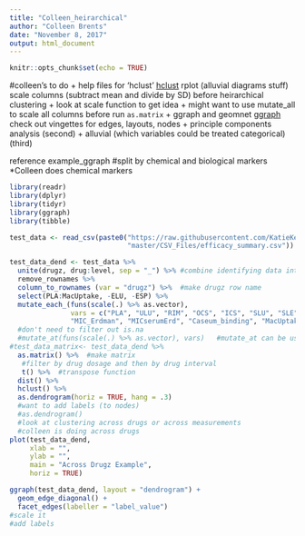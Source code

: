 ```yaml
---
title: "Colleen_heirarchical"
author: "Colleen Brents"
date: "November 8, 2017"
output: html_document
---
```


```r
knitr::opts_chunk$set(echo = TRUE)
```
#colleen's to do
+ help files for 'hclust'
[hclust](https://stat.ethz.ch/R-manual/R-devel/library/stats/html/hclust.html)
rplot (alluvial diagrams stuff)
scale columns (subtract mean and divide by SD) before heirarchical clustering
+ look at scale function to get idea 
+ might want to use mutate_all to scale all columns before run `as.matrix` 
+ ggraph and geomnet 
[ggraph](https://cran.r-project.org/web/packages/ggraph/index.html) 
check out vingettes for edges,  layouts, nodes 
+ principle components analysis (second)
+ alluvial (which variables could be treated categorical) (third)

reference example_ggraph 
#split by chemical and biological markers 
*Colleen does chemical markers 

```r
library(readr)
library(dplyr)
library(tidyr)
library(ggraph)
library(tibble)

test_data <- read_csv(paste0("https://raw.githubusercontent.com/KatieKey/input_output_shiny_group/",
                             "master/CSV_Files/efficacy_summary.csv"))

test_data_dend <- test_data %>% 
  unite(drugz, drug:level, sep = "_") %>% #combine identifying data into one column, 
  remove_rownames %>% 
  column_to_rownames (var = "drugz") %>%  #make drugz row name 
  select(PLA:MacUptake, -ELU, -ESP) %>%
  mutate_each_(funs(scale(.) %>% as.vector),
               vars = c("PLA", "ULU", "RIM", "OCS", "ICS", "SLU", "SLE", "cLogP", "huPPB","muPPB",
               "MIC_Erdman", "MICserumErd", "Caseum_binding", "MacUptake")) %>% 
  #don't need to filter out is.na 
  #mutate_at(funs(scale(.) %>% as.vector), vars)   #mutate_at can be used to scale certain columns (keep the unite identifities)
#test_data_matrix<- test_data_dend %>% 
  as.matrix() %>%  #make matrix 
   #filter by drug dosage and then by drug interval 
   t() %>%  #transpose function 
  dist() %>% 
  hclust() %>% 
  as.dendrogram(horiz = TRUE, hang = .3)
  #want to add labels (to nodes)
  #as.dendrogram()
  #look at clustering across drugs or across measurements 
  #colleen is doing across drugs
plot(test_data_dend,
     xlab = "",
     ylab = "",
     main = "Across Drugz Example",
     horiz = TRUE)

ggraph(test_data_dend, layout = "dendrogram") + 
  geom_edge_diagonal() +
  facet_edges(labeller = "label_value")
#scale it 
#add labels 
```

